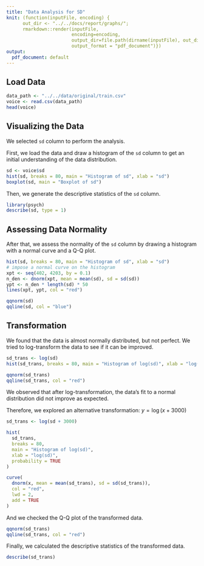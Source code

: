 ```yaml
---
title: "Data Analysis for SD"
knit: (function(inputFile, encoding) {
      out_dir <- "../../docs/report/graphs/";
      rmarkdown::render(inputFile,
                        encoding=encoding,
                        output_dir=file.path(dirname(inputFile), out_dir),
                        output_format = "pdf_document")})
output:
  pdf_document: default
---
```


## Load Data

```r
data_path <- "../../data/original/train.csv"
voice <- read.csv(data_path)
head(voice)
```

## Visualizing the Data

We selected `sd` column to perform the analysis.

First, we load the data and draw a histogram of the `sd` column to get an initial understanding of the data distribution.

```r
sd <- voice$sd
hist(sd, breaks = 80, main = "Histogram of sd", xlab = "sd")
boxplot(sd, main = "Boxplot of sd")
```

Then, we generate the descriptive statistics of the `sd` column.

```r
library(psych)
describe(sd, type = 1)
```

## Assessing Data Normality

After that, we assess the normality of the `sd` column by drawing a histogram with a normal curve and a Q-Q plot.

```r
hist(sd, breaks = 80, main = "Histogram of sd", xlab = "sd")
# impose a normal curve on the histogram
xpt <- seq(402, 4203, by = 0.1)
n_den <- dnorm(xpt, mean = mean(sd), sd = sd(sd))
ypt <- n_den * length(sd) * 50
lines(xpt, ypt, col = "red")
```

```r
qqnorm(sd)
qqline(sd, col = "blue")
```

## Transformation

We found that the data is almost normally distributed, but not perfect. We tried to log-transform the data to see if it can be improved.

```r
sd_trans <- log(sd)
hist(sd_trans, breaks = 80, main = "Histogram of log(sd)", xlab = "log(sd)")
```

```r
qqnorm(sd_trans)
qqline(sd_trans, col = "red")
```

We observed that after log-transformation, the data's fit to a normal distribution did not improve as expected.

Therefore, we explored an alternative transformation: $y=\log(x + 3000)$

```r
sd_trans <- log(sd + 3000)

hist(
  sd_trans,
  breaks = 80,
  main = "Histogram of log(sd)",
  xlab = "log(sd)",
  probability = TRUE
)

curve(
  dnorm(x, mean = mean(sd_trans), sd = sd(sd_trans)),
  col = "red",
  lwd = 2,
  add = TRUE
)
```

And we checked the Q-Q plot of the transformed data.

```r
qqnorm(sd_trans)
qqline(sd_trans, col = "red")
```

Finally, we calculated the descriptive statistics of the transformed data.

```r
describe(sd_trans)
```
